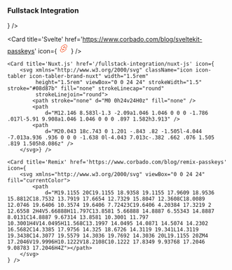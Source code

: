 ### Fullstack Integration

<CardGroup cols={3}>
    <Card title='Next.js' href='/fullstack-integration/next-js' icon={
        <svg xmlns='http://www.w3.org/2000/svg' className='icon icon-tabler icon-tabler-brand-nextjs' width='1.5rem'
             height='1.5rem' viewBox='0 0 24 24' strokeWidth='1.5' stroke='#fff' fill='#000' strokeLinecap='round'
             strokeLinejoin='round'>
            <path stroke='none' d='M0 0h24v24H0z' fill='none' />
            <path d='M9 15v-6l7.745 10.65a9 9 0 1 1 2.255 -1.993' />
            <path d='M15 12v-3' />
        </svg>
    }
    />

  <Card title='Svelte' href='https://www.corbado.com/blog/sveltekit-passkeys' icon={
    <svg xmlns="http://www.w3.org/2000/svg" className="icon icon-tabler icon-tabler-brand-svelte" width="1.5rem"
         height="1.5rem" viewBox="0 0 24 24" strokeWidth="1.5" stroke="#f73400" fill="none" strokeLinecap="round"
         strokeLinejoin="round">
      <path stroke="none" d="M0 0h24v24H0z" fill="none" />
      <path
        d="M15 8l-5 3l.821 -.495c1.86 -1.15 4.412 -.49 5.574 1.352a3.91 3.91 0 0 1 -1.264 5.42l-5.053 3.126c-1.86 1.151 -4.312 .591 -5.474 -1.251a3.91 3.91 0 0 1 1.263 -5.42l.26 -.16" />
      <path
        d="M8 17l5 -3l-.822 .496c-1.86 1.151 -4.411 .491 -5.574 -1.351a3.91 3.91 0 0 1 1.264 -5.42l5.054 -3.127c1.86 -1.15 4.311 -.59 5.474 1.252a3.91 3.91 0 0 1 -1.264 5.42l-.26 .16" />
    </svg>
  } />

    <Card title='Nuxt.js' href='/fullstack-integration/nuxt-js' icon={
        <svg xmlns="http://www.w3.org/2000/svg" className="icon icon-tabler icon-tabler-brand-nuxt" width="1.5rem"
             height="1.5rem" viewBox="0 0 24 24" strokeWidth="1.5" stroke="#08d87b" fill="none" strokeLinecap="round"
             strokeLinejoin="round">
            <path stroke="none" d="M0 0h24v24H0z" fill="none" />
            <path
                d="M12.146 8.583l-1.3 -2.09a1.046 1.046 0 0 0 -1.786 .017l-5.91 9.908a1.046 1.046 0 0 0 .897 1.582h3.913" />
            <path
                d="M20.043 18c.743 0 1.201 -.843 .82 -1.505l-4.044 -7.013a.936 .936 0 0 0 -1.638 0l-4.043 7.013c-.382 .662 .076 1.505 .819 1.505h8.086z" />
        </svg>} />

    <Card title='Remix' href='https://www.corbado.com/blog/remix-passkeys' icon={
        <svg xmlns="http://www.w3.org/2000/svg" viewBox="0 0 24 24" fill="currentColor">
            <path
                d="M19.1155 20C19.1155 18.9358 19.1155 17.9609 18.9536 15.8812C18.7532 13.7919 17.6654 12.7329 15.8047 12.3608C18.0089 12.0746 19.6406 10.3574 19.6406 7.72423C19.6406 4.20384 17.3219 2 12.6558 2H4V5.66888H11.797C13.8581 5.66888 14.8887 6.55343 14.8887 8.0131C14.8887 9.67314 13.8581 10.3001 11.797 10.3001H4V14.0495H11.568C13.1997 14.0495 14.0871 14.5074 14.2302 16.5682C14.3385 17.9756 14.325 18.6726 14.3119 19.341L14.3119 19.3438C14.3077 19.5579 14.3036 19.7692 14.3036 20L19.1155 20ZM4 17.2046V19.9996H10.1222V18.2108C10.1222 17.8349 9.93768 17.2046 9.08783 17.2046H4Z"></path>
        </svg>
    } />
</CardGroup>
